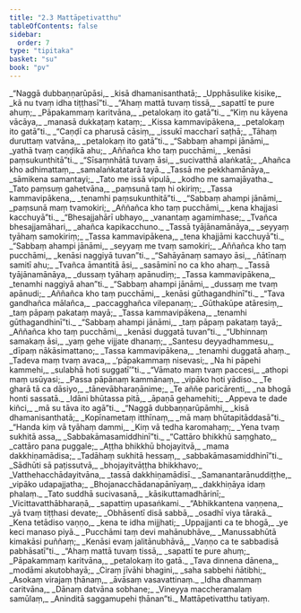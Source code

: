 ```yaml
---
title: "2.3 Mattāpetivatthu"
tableOfContents: false
sidebar:
  order: 7
type: "tipitaka"
basket: "su"
book: "pv"
---
```



<DynamicBreadcrumb />

<Division number="134" book="pv" bookNo="19" page="141">

<Paragraph number="152" type="verses" book="pv">
_“Naggā dubbaṇṇarūpāsi,_  
_kisā dhamanisanthatā;_  
_Upphāsulike kisike,_  
_kā nu tvaṃ idha tiṭṭhasī”ti._  

</Paragraph>

</Division>
<Division number="135" book="pv" bookNo="19" page="141">

<Paragraph number="153" type="verses" book="pv">
_“Ahaṃ mattā tuvaṃ tissā,_  
_sapattī te pure ahuṃ;_  
_Pāpakammaṃ karitvāna,_  
_petalokaṃ ito gatā”ti._  

</Paragraph>

</Division>
<Division number="136" book="pv" bookNo="19" page="141">

<Paragraph number="154" type="verses" book="pv">
_“Kiṃ nu kāyena vācāya,_  
_manasā dukkaṭaṃ kataṃ;_  
_Kissa kammavipākena,_  
_petalokaṃ ito gatā”ti._  

</Paragraph>

</Division>
<Division number="137" book="pv" bookNo="19" page="142">

<Paragraph number="155" type="verses" book="pv">
_“Caṇḍī ca pharusā cāsiṃ,_  
_issukī maccharī saṭhā;_  
_Tāhaṃ duruttaṃ vatvāna,_  
_petalokaṃ ito gatā”ti._  

</Paragraph>

</Division>
<Division number="138" book="pv" bookNo="19" page="142">

<Paragraph number="156" type="verses" book="pv">
_“Sabbaṃ ahampi jānāmi,_  
_yathā tvaṃ caṇḍikā ahu;_  
_Aññañca kho taṃ pucchāmi,_  
_kenāsi paṃsukunthitā”ti._  

</Paragraph>

</Division>
<Division number="139" book="pv" bookNo="19" page="142">

<Paragraph number="157" type="verses" book="pv">
_“Sīsaṃnhātā tuvaṃ āsi,_  
_sucivatthā alaṅkatā;_  
_Ahañca kho adhimattaṃ,_  
_samalaṅkatatarā tayā._  

</Paragraph>

</Division>
<Division number="140" book="pv" bookNo="19" page="142">

<Paragraph number="158" type="verses" book="pv">
_Tassā me pekkhamānāya,_  
_sāmikena samantayi;_  
_Tato me issā vipulā,_  
_kodho me samajāyatha._  

</Paragraph>

</Division>
<Division number="141" book="pv" bookNo="19" page="142">

<Paragraph number="159" type="verses" book="pv">
_Tato paṃsuṃ gahetvāna,_  
_paṃsunā taṃ hi okiriṃ;_  
_Tassa kammavipākena,_  
_tenamhi paṃsukunthitā”ti._  

</Paragraph>

</Division>
<Division number="142" book="pv" bookNo="19" page="142">

<Paragraph number="160" type="verses" book="pv">
_“Sabbaṃ ahampi jānāmi,_  
_paṃsunā maṃ tvamokiri;_  
_Aññañca kho taṃ pucchāmi,_  
_kena khajjasi kacchuyā”ti._  

</Paragraph>

</Division>
<Division number="143" book="pv" bookNo="19" page="142">

<Paragraph number="161" type="verses" book="pv">
_“Bhesajjahārī ubhayo,_  
_vanantaṃ agamimhase;_  
_Tvañca bhesajjamāhari,_  
_ahañca kapikacchuno._  

</Paragraph>

</Division>
<Division number="144" book="pv" bookNo="19" page="142">

<Paragraph number="162" type="verses" book="pv">
_Tassā tyājānamānāya,_  
_seyyaṃ tyāhaṃ samokiriṃ;_  
_Tassa kammavipākena,_  
_tena khajjāmi kacchuyā”ti._  

</Paragraph>

</Division>
<Division number="145" book="pv" bookNo="19" page="142">

<Paragraph number="163" type="verses" book="pv">
_“Sabbaṃ ahampi jānāmi,_  
_seyyaṃ me tvaṃ samokiri;_  
_Aññañca kho taṃ pucchāmi,_  
_kenāsi naggiyā tuvan”ti._  

</Paragraph>

</Division>
<Division number="146" book="pv" bookNo="19" page="142">

<Paragraph number="164" type="verses" book="pv">
_“Sahāyānaṃ samayo āsi,_  
_ñātīnaṃ samitī ahu;_  
_Tvañca āmantitā āsi,_  
_sasāminī no ca kho ahaṃ._  

</Paragraph>

</Division>
<Division number="147" book="pv" bookNo="19" page="142">

<Paragraph number="165" type="verses" book="pv">
_Tassā tyājānamānāya,_  
_dussaṃ tyāhaṃ apānudiṃ;_  
_Tassa kammavipākena,_  
_tenamhi naggiyā ahan”ti._  

</Paragraph>

</Division>
<Division number="148" book="pv" bookNo="19" page="142">

<Paragraph number="166" type="verses" book="pv">
_“Sabbaṃ ahampi jānāmi,_  
_dussaṃ me tvaṃ apānudi;_  
_Aññañca kho taṃ pucchāmi,_  
_kenāsi gūthagandhinī”ti._  

</Paragraph>

</Division>
<Division number="149" book="pv" bookNo="19" page="143">

<Paragraph number="167" type="verses" book="pv">
_“Tava gandhañca mālañca,_  
_paccagghañca vilepanaṃ;_  
_Gūthakūpe atāresiṃ,_  
_taṃ pāpaṃ pakataṃ mayā;_  
_Tassa kammavipākena,_  
_tenamhi gūthagandhinī”ti._  

</Paragraph>

</Division>
<Division number="150" book="pv" bookNo="19" page="143">

<Paragraph number="168" type="verses" book="pv">
_“Sabbaṃ ahampi jānāmi,_  
_taṃ pāpaṃ pakataṃ tayā;_  
_Aññañca kho taṃ pucchāmi,_  
_kenāsi duggatā tuvan”ti._  

</Paragraph>

</Division>
<Division number="151" book="pv" bookNo="19" page="143">

<Paragraph number="169" type="verses" book="pv">
_“Ubhinnaṃ samakaṃ āsi,_  
_yaṃ gehe vijjate dhanaṃ;_  
_Santesu deyyadhammesu,_  
_dīpaṃ nākāsimattano;_  
_Tassa kammavipākena,_  
_tenamhi duggatā ahaṃ._  

</Paragraph>

</Division>
<Division number="152" book="pv" bookNo="19" page="143">

<Paragraph number="170" type="verses" book="pv">
_Tadeva maṃ tvaṃ avaca,_  
_‘pāpakammaṃ nisevasi;_  
_Na hi pāpehi kammehi,_  
_sulabhā hoti suggatī’”ti._  

</Paragraph>

</Division>
<Division number="153" book="pv" bookNo="19" page="143">

<Paragraph number="171" type="verses" book="pv">
_“Vāmato maṃ tvaṃ paccesi,_  
_athopi maṃ usūyasi;_  
_Passa pāpānaṃ kammānaṃ,_  
_vipāko hoti yādiso._  

</Paragraph>

</Division>
<Division number="154" book="pv" bookNo="19" page="143">

<Paragraph number="172" type="verses" book="pv">
_Te gharā tā ca dāsiyo,_  
_tānevābharaṇānime;_  
_Te aññe paricārenti,_  
_na bhogā honti sassatā._  

</Paragraph>

</Division>
<Division number="155" book="pv" bookNo="19" page="143">

<Paragraph number="173" type="verses" book="pv">
_Idāni bhūtassa pitā,_  
_āpaṇā gehamehiti;_  
_Appeva te dade kiñci,_  
_mā su tāva ito agā”ti._  

</Paragraph>

</Division>
<Division number="156" book="pv" bookNo="19" page="143">

<Paragraph number="174" type="verses" book="pv">
_“Naggā dubbaṇṇarūpāmhi,_  
_kisā dhamanisanthatā;_  
_Kopīnametaṃ itthīnaṃ,_  
_mā maṃ bhūtapitāddasā”ti._  

</Paragraph>

</Division>
<Division number="157" book="pv" bookNo="19" page="143">

<Paragraph number="175" type="verses" book="pv">
_“Handa kiṃ vā tyāhaṃ dammi,_  
_Kiṃ vā tedha karomahaṃ;_  
_Yena tvaṃ sukhitā assa,_  
_Sabbakāmasamiddhinī”ti._  

</Paragraph>

</Division>
<Division number="158" book="pv" bookNo="19" page="143">

<Paragraph number="176" type="verses" book="pv">
_“Cattāro bhikkhū saṃghato,_  
_cattāro pana puggale;_  
_Aṭṭha bhikkhū bhojayitvā,_  
_mama dakkhiṇamādisa;_  
_Tadāhaṃ sukhitā hessaṃ,_  
_sabbakāmasamiddhinī”ti._  

</Paragraph>

</Division>
<Division number="159" book="pv" bookNo="19" page="143">

<Paragraph number="177" type="verses" book="pv">
_Sādhūti sā paṭissutvā,_  
_bhojayitvāṭṭha bhikkhavo;_  
_Vatthehacchādayitvāna,_  
_tassā dakkhiṇamādisī._  

</Paragraph>

</Division>
<Division number="160" book="pv" bookNo="19" page="144">

<Paragraph number="178" type="verses" book="pv">
_Samanantarānuddiṭṭhe,_  
_vipāko udapajjatha;_  
_Bhojanacchādanapānīyaṃ,_  
_dakkhiṇāya idaṃ phalaṃ._  

</Paragraph>

</Division>
<Division number="161" book="pv" bookNo="19" page="144">

<Paragraph number="179" type="verses" book="pv">
_Tato suddhā sucivasanā,_  
_kāsikuttamadhārinī;_  
_Vicittavatthābharaṇā,_  
_sapattiṃ upasaṅkami._  

</Paragraph>

</Division>
<Division number="162" book="pv" bookNo="19" page="144">

<Paragraph number="180" type="verses" book="pv">
_“Abhikkantena vaṇṇena,_  
_yā tvaṃ tiṭṭhasi devate;_  
_Obhāsentī disā sabbā,_  
_osadhī viya tārakā._  

</Paragraph>

</Division>
<Division number="163" book="pv" bookNo="19" page="144">

<Paragraph number="181" type="verses" book="pv">
_Kena tetādiso vaṇṇo,_  
_kena te idha mijjhati;_  
_Uppajjanti ca te bhogā,_  
_ye keci manaso piyā._  

</Paragraph>

</Division>
<Division number="164" book="pv" bookNo="19" page="144">

<Paragraph number="182" type="verses" book="pv">
_Pucchāmi taṃ devi mahānubhāve,_  
_Manussabhūtā kimakāsi puññaṃ;_  
_Kenāsi evaṃ jalitānubhāvā,_  
_Vaṇṇo ca te sabbadisā pabhāsatī”ti._  

</Paragraph>

</Division>
<Division number="165" book="pv" bookNo="19" page="144">

<Paragraph number="183" type="verses" book="pv">
_“Ahaṃ mattā tuvaṃ tissā,_  
_sapattī te pure ahuṃ;_  
_Pāpakammaṃ karitvāna,_  
_petalokaṃ ito gatā._  

</Paragraph>

</Division>
<Division number="166" book="pv" bookNo="19" page="144">

<Paragraph number="184" type="verses" book="pv">
_Tava dinnena dānena,_  
_modāmi akutobhayā;_  
_Ciraṃ jīvāhi bhagini,_  
_saha sabbehi ñātibhi;_  
_Asokaṃ virajaṃ ṭhānaṃ,_  
_āvāsaṃ vasavattinaṃ._  

</Paragraph>

</Division>
<Division number="167" book="pv" bookNo="19" page="144">

<Paragraph number="185" type="verses" book="pv">
_Idha dhammaṃ caritvāna,_  
_Dānaṃ datvāna sobhane;_  
_Vineyya maccheramalaṃ samūlaṃ,_  
_Aninditā saggamupehi ṭhānan”ti._  


</Paragraph>
</Division>

<Paragraph number="186" type="center" book="pv">
Mattāpetivatthu tatiyaṃ.
</Paragraph>